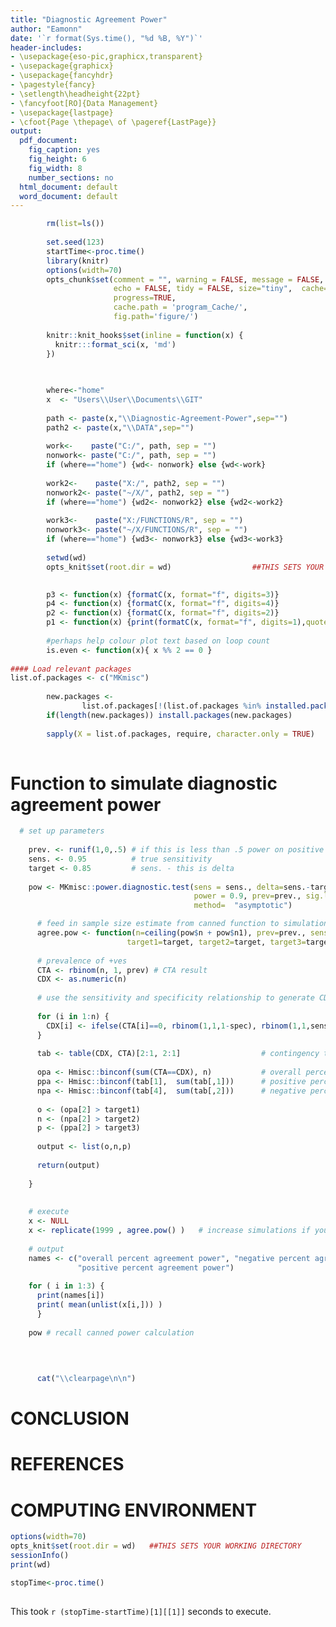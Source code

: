 ```yaml
---
title: "Diagnostic Agreement Power"
author: "Eamonn"
date: '`r format(Sys.time(), "%d %B, %Y")`'
header-includes:
- \usepackage{eso-pic,graphicx,transparent}
- \usepackage{graphicx}
- \usepackage{fancyhdr}
- \pagestyle{fancy}
- \setlength\headheight{22pt}
- \fancyfoot[RO]{Data Management}
- \usepackage{lastpage}
- \cfoot{Page \thepage\ of \pageref{LastPage}}
output:
  pdf_document:
    fig_caption: yes
    fig_height: 6
    fig_width: 8
    number_sections: no
  html_document: default
  word_document: default
---
```

 
 
\AddToShipoutPictureFG{
  \AtPageCenter{% or \AtTextCenter
    \makebox[0pt]{\rotatebox[origin=c]{45}{%
      \scalebox{5}{\texttransparent{0.3}{  }}%
    }}
  }
}
 
 
 
```r
 
        rm(list=ls())
 
        set.seed(123)
        startTime<-proc.time()
        library(knitr)
        options(width=70)
        opts_chunk$set(comment = "", warning = FALSE, message = FALSE,
                       echo = FALSE, tidy = FALSE, size="tiny",  cache=FALSE,
                       progress=TRUE,
                       cache.path = 'program_Cache/',
                       fig.path='figure/')
         
        knitr::knit_hooks$set(inline = function(x) {
          knitr:::format_sci(x, 'md')
        })
         
        
```
 
<!-- \begin{figure}[t!] -->
<!--   \centering -->
<!--     \includegraphics[keepaspectratio, width=0.2\textwidth]{LOGO.png} -->
<!--   \label{fig:RSUencountered} -->
<!-- \end{figure} -->
 
 
 
 
```r

        where<-"home"
        x  <- "Users\\User\\Documents\\GIT"
        
        path <- paste(x,"\\Diagnostic-Agreement-Power",sep="")
        path2 <- paste(x,"\\DATA",sep="")
        
        work<-    paste("C:/", path, sep = "")
        nonwork<- paste("C:/", path, sep = "")
        if (where=="home") {wd<- nonwork} else {wd<-work}
        
        work2<-    paste("X:/", path2, sep = "")
        nonwork2<- paste("~/X/", path2, sep = "")
        if (where=="home") {wd2<- nonwork2} else {wd2<-work2}
        
        work3<-    paste("X:/FUNCTIONS/R", sep = "")
        nonwork3<- paste("~/X/FUNCTIONS/R", sep = "")
        if (where=="home") {wd3<- nonwork3} else {wd3<-work3}
        
        setwd(wd)
        opts_knit$set(root.dir = wd)                  ##THIS SETS YOUR WORKING DIRECTORY
        
```
```r
 
        p3 <- function(x) {formatC(x, format="f", digits=3)}
        p4 <- function(x) {formatC(x, format="f", digits=4)}
        p2 <- function(x) {formatC(x, format="f", digits=2)}
        p1 <- function(x) {print(formatC(x, format="f", digits=1),quote=FALSE)}
        
        #perhaps help colour plot text based on loop count
        is.even <- function(x){ x %% 2 == 0 }
 
#### Load relevant packages
list.of.packages <- c("MKmisc")
 
        new.packages <- 
                list.of.packages[!(list.of.packages %in% installed.packages()[,"Package"])]
        if(length(new.packages)) install.packages(new.packages)
        
        sapply(X = list.of.packages, require, character.only = TRUE)
        
```
 
# Function to simulate diagnostic agreement power
 
```r
 
  # set up parameters
      
    prev. <- runif(1,0,.5) # if this is less than .5 power on positive agreement
    sens. <- 0.95          # true sensitivity
    target <- 0.85         # sens. - this is delta
    
    pow <- MKmisc::power.diagnostic.test(sens = sens., delta=sens.-target, 
                                         power = 0.9, prev=prev., sig.level=.025,
                                         method=  "asymptotic")

      # feed in sample size estimate from canned function to simulation
      agree.pow <- function(n=ceiling(pow$n + pow$n1), prev=prev., sens=sens., spec=0.95, 
                          target1=target, target2=target, target3=target) {
     
      # prevalence of +ves
      CTA <- rbinom(n, 1, prev) # CTA result
      CDX <- as.numeric(n)
      
      # use the sensitivity and specificity relationship to generate CDX result
      
      for (i in 1:n) { 
        CDX[i] <- ifelse(CTA[i]==0, rbinom(1,1,1-spec), rbinom(1,1,sens)) 
      }
      
      tab <- table(CDX, CTA)[2:1, 2:1]                  # contingency table
     
      opa <- Hmisc::binconf(sum(CTA==CDX), n)           # overall percent agreement
      ppa <- Hmisc::binconf(tab[1],  sum(tab[,1]))      # positive percent agreement
      npa <- Hmisc::binconf(tab[4],  sum(tab[,2]))      # negative percent agreement
  
      o <- (opa[2] > target1)
      n <- (npa[2] > target2)
      p <- (ppa[2] > target3)
      
      output <- list(o,n,p)
      
      return(output)
      
    }
    
   
    # execute
    x <- NULL
    x <- replicate(1999 , agree.pow() )   # increase simulations if you desire
    
    # output 
    names <- c("overall percent agreement power", "negative percent agreement power",
               "positive percent agreement power")
    
    for ( i in 1:3) {
      print(names[i])
      print( mean(unlist(x[i,])) )
      }
    
    pow # recall canned power calculation
   
    
         

```

```r

      cat("\\clearpage\n\n")  

```
 
 
# CONCLUSION
 
# REFERENCES
 
# COMPUTING ENVIRONMENT
 
```r
options(width=70)
opts_knit$set(root.dir = wd)   ##THIS SETS YOUR WORKING DIRECTORY
sessionInfo()
print(wd)
```
 
```r
 
stopTime<-proc.time()
 
```
 
This took `r (stopTime-startTime)[1][[1]]` seconds to execute.

 